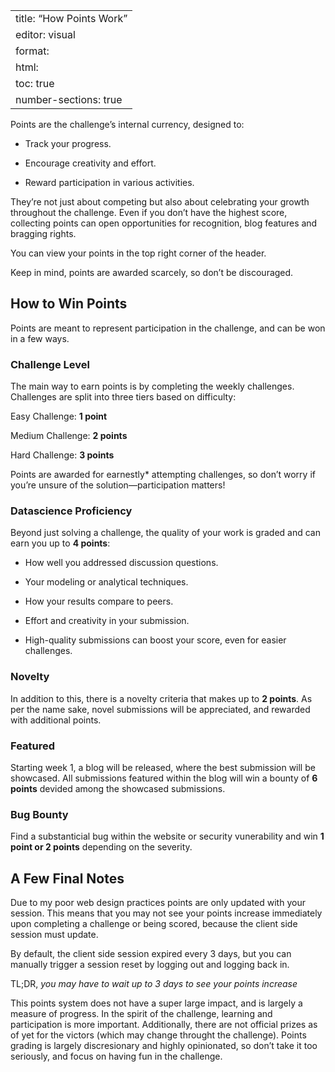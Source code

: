 
---
title: "How Points Work"
editor: visual
format: 
  html:
    toc: true
    number-sections: true
---

Points are the challenge's internal currency, designed to:

- Track your progress.

- Encourage creativity and effort.

- Reward participation in various activities.

They’re not just about competing but also about celebrating your growth throughout the challenge. Even if you don’t have the highest score, collecting points can open opportunities for recognition, blog features and bragging rights.

You can view your points in the top right corner of the header.

Keep in mind, points are awarded scarcely, so don't be discouraged.

## How to Win Points

Points are meant to represent participation in the challenge, and can be won in a few ways. 

### Challenge Level

The main way to earn points is by completing the weekly challenges. Challenges are split into three tiers based on difficulty:

Easy Challenge: **1 point**

Medium Challenge: **2 points**

Hard Challenge: **3 points**

Points are awarded for earnestly* attempting challenges, so don't worry if you're unsure of the solution—participation matters!

### Datascience Proficiency

Beyond just solving a challenge, the quality of your work is graded and can earn you up to **4 points**:

- How well you addressed discussion questions.

- Your modeling or analytical techniques.

- How your results compare to peers.

- Effort and creativity in your submission.

- High-quality submissions can boost your score, even for easier challenges.


### Novelty

In addition to this, there is a novelty criteria that makes up to **2 points**. As per the name sake, novel submissions will be appreciated, and rewarded with additional points.

### Featured

Starting week 1, a blog will be released, where the best submission will be showcased. All submissions featured within the blog will win a bounty of **6 points** devided among the showcased submissions.

### Bug Bounty

Find a substanticial bug within the website or security vunerability and win **1 point or 2 points** depending on the severity.


## A Few Final Notes

Due to my poor web design practices points are only updated with your session. 
This means that you may not see your points increase immediately upon completing a challenge or being scored, because the client side session must update.

By default, the client side session expired every 3 days, but you can manually trigger a session reset by logging out and logging back in.

TL;DR, *you may have to wait up to 3 days to see your points increase*

This points system does not have a super large impact, and is largely a measure of progress. In the spirit of the challenge, learning and participation is more important. Additionally, there are not official prizes as of yet for the victors (which may change throught the challenge). Points grading is largely discresionary and highly opinionated, so don't take it too seriously, and focus on having fun in the challenge.
